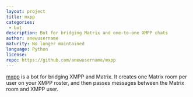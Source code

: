```yaml
---
layout: project
title: mxpp
categories: 
 - bot
description: Bot for bridging Matrix and one-to-one XMPP chats
author: anewusername
maturity: No longer maintained
language: Python
license: 
repo: https://github.com/anewusername/mxpp
---
```


[mxpp](https://github.com/anewusername/mxpp) is a bot for bridging XMPP and Matrix. It creates one Matrix room per user on your XMPP roster, and then passes messages between the Matrix room and XMPP user.



